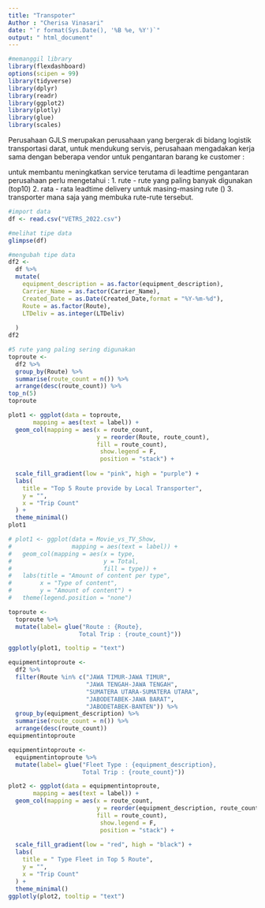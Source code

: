 ---
title: "Transpoter"
Author : "Cherisa Vinasari"
date: "`r format(Sys.Date(), '%B %e, %Y')`"
output: " html_document"
---


```{r setup, include=FALSE}
#memanggil library
library(flexdashboard)
options(scipen = 99) 
library(tidyverse) 
library(dplyr) 
library(readr)
library(ggplot2) 
library(plotly) 
library(glue) 
library(scales) 
```
Perusahaan GJLS merupakan perusahaan yang bergerak di bidang logistik transportasi darat,
untuk mendukung servis, perusahaan mengadakan kerja sama dengan beberapa vendor untuk pengantaran barang ke customer :

untuk membantu meningkatkan service terutama di leadtime pengantaran  perusahaan perlu mengetahui :
1. rute - rute yang paling banyak digunakan (top10)
2. rata - rata leadtime delivery untuk masing-masing rute ()
3. transporter mana saja yang membuka rute-rute tersebut.

```{r}
#import data
df <- read.csv("VETRS_2022.csv")
```


```{r}
#melihat tipe data 
glimpse(df)
```


```{r}
#mengubah tipe data
df2 <- 
  df %>% 
  mutate(
    equipment_description = as.factor(equipment_description),
    Carrier_Name = as.factor(Carrier_Name),
    Created_Date = as.Date(Created_Date,format = "%Y-%m-%d"),
    Route = as.factor(Route),
    LTDeliv = as.integer(LTDeliv)
    
  )
df2
```
```{r}
#5 rute yang paling sering digunakan
toproute <- 
  df2 %>% 
  group_by(Route) %>% 
  summarise(route_count = n()) %>% 
  arrange(desc(route_count)) %>% 
top_n(5)
toproute
```
```{r}
plot1 <- ggplot(data = toproute, 
       mapping = aes(text = label)) + 
  geom_col(mapping = aes(x = route_count, 
                         y = reorder(Route, route_count),
                         fill = route_count),
                          show.legend = F, 
                          position = "stack") +
  
  scale_fill_gradient(low = "pink", high = "purple") +
  labs(
    title = "Top 5 Route provide by Local Transporter",
    y = "",
    x = "Trip Count"
  ) +
  theme_minimal()
plot1
```

```{r}
# plot1 <- ggplot(data = Movie_vs_TV_Show, 
#                 mapping = aes(text = label)) +
#   geom_col(mapping = aes(x = type, 
#                          y = Total, 
#                          fill = type)) +
#   labs(title = "Amount of content per type",
#        x = "Type of content",
#        y = "Amount of content") +
#   theme(legend.position = "none")

```

```{r}

toproute <- 
  toproute %>% 
  mutate(label= glue("Route : {Route},
                    Total Trip : {route_count}"))
```

```{r}
ggplotly(plot1, tooltip = "text")
```
```{r}
equipmentintoproute <- 
  df2 %>% 
  filter(Route %in% c("JAWA TIMUR-JAWA TIMUR",
                      "JAWA TENGAH-JAWA TENGAH",
                      "SUMATERA UTARA-SUMATERA UTARA",
                      "JABODETABEK-JAWA BARAT",
                      "JABODETABEK-BANTEN")) %>% 
  group_by(equipment_description) %>% 
  summarise(route_count = n()) %>% 
  arrange(desc(route_count))
equipmentintoproute
```
```{r}
equipmentintoproute <- 
  equipmentintoproute %>% 
  mutate(label= glue("Fleet Type : {equipment_description},
                     Total Trip : {route_count}"))
```

```{r}
plot2 <- ggplot(data = equipmentintoproute, 
       mapping = aes(text = label)) + 
  geom_col(mapping = aes(x = route_count, 
                         y = reorder(equipment_description, route_count),
                         fill = route_count),
                          show.legend = F, 
                          position = "stack") +
  
  scale_fill_gradient(low = "red", high = "black") +
  labs(
    title = " Type Fleet in Top 5 Route",
    y = "",
    x = "Trip Count"
  ) +
  theme_minimal()
ggplotly(plot2, tooltip = "text")
```

